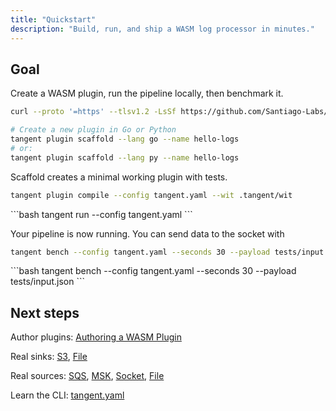 ```yaml
---
title: "Quickstart"
description: "Build, run, and ship a WASM log processor in minutes."
---
```


## Goal

Create a WASM plugin, run the pipeline locally, then benchmark it.

<Steps>
  <Step title="Install Tangent">

```bash curl
curl --proto '=https' --tlsv1.2 -LsSf https://github.com/Santiago-Labs/tangent/releases/download/latest/tangent-cli-installer.sh | sh
```
  </Step>
  <Step title="Scaffold a plugin">

```bash
# Create a new plugin in Go or Python
tangent plugin scaffold --lang go --name hello-logs
# or:
tangent plugin scaffold --lang py --name hello-logs
```
Scaffold creates a minimal working plugin with tests.
  </Step>
  <Step title="Compile">
```bash
tangent plugin compile --config tangent.yaml --wit .tangent/wit
```
  </Step>
  <Step title="Run the pipeline">
```bash
tangent run --config tangent.yaml
```

Your pipeline is now running. You can send data to the socket with
```bash
tangent bench --config tangent.yaml --seconds 30 --payload tests/input.json
```
  </Step>
  <Step title="Benchmark">
```bash
tangent bench --config tangent.yaml --seconds 30 --payload tests/input.json
```
  </Step>
</Steps>

## Next steps
Author plugins: [Authoring a WASM Plugin](/plugins/authoring)

Real sinks: [S3](/sinks/s3), [File](/sinks/file)

Real sources: [SQS](/sources/sqs), [MSK](/sources/msk), [Socket](/sources/socket), [File](/sources/file)

Learn the CLI: [tangent.yaml](/cli/tangent-yaml)

